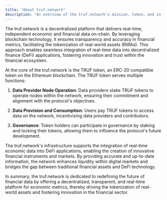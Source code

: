 ---
title: "About truf.network"
description: "An overview of the truf.network's mission, token, and infrastructure."
---

The truf.network is a decentralized platform that delivers real-time, independent economic and financial data on-chain. By leveraging blockchain technology, it ensures transparency and accuracy in financial metrics, facilitating the tokenization of real-world assets (RWAs). This approach enables seamless integration of real-time data into decentralized finance (DeFi) applications, fostering innovation and trust within the financial ecosystem.

At the core of the truf.network is the TRUF token, an ERC-20 compatible token on the Ethereum blockchain. The TRUF token serves multiple functions:

1. **Data Provider Node Operation**: Data providers stake TRUF tokens to operate nodes within the network, ensuring their commitment and alignment with the protocol's objectives.

2. **Data Provision and Consumption**: Users pay TRUF tokens to access data on the network, incentivizing data providers and contributors.

3. **Governance**: Token holders can participate in governance by staking and locking their tokens, allowing them to influence the protocol's future development.

The truf.network's infrastructure supports the integration of real-time economic data into DeFi applications, enabling the creation of innovative financial instruments and markets. By providing accurate and up-to-date information, the network enhances liquidity within digital markets and bridges the gap between traditional financial assets and DeFi technology.

In summary, the truf.network is dedicated to redefining the future of financial data by offering a decentralized, transparent, and real-time platform for economic metrics, thereby driving the tokenization of real-world assets and fostering innovation in the financial sector.
